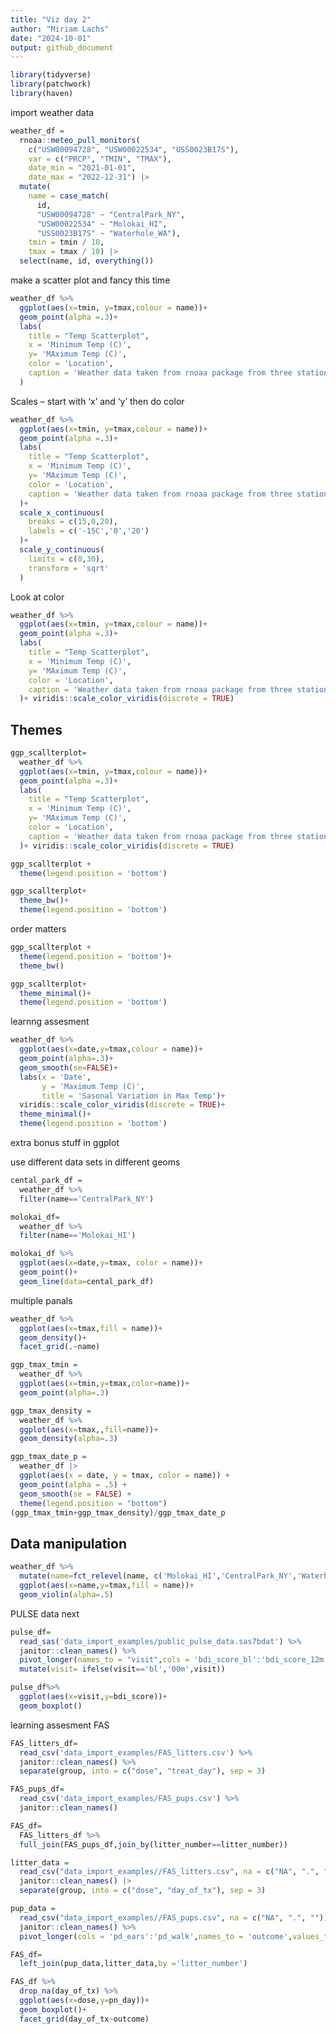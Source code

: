 ```yaml
---
title: "Viz day 2"
author: "Miriam Lachs"
date: "2024-10-01"
output: github_document
---
```


```r
library(tidyverse)
library(patchwork)
library(haven)
```


import weather data

```r
weather_df = 
  rnoaa::meteo_pull_monitors(
    c("USW00094728", "USW00022534", "USS0023B17S"),
    var = c("PRCP", "TMIN", "TMAX"), 
    date_min = "2021-01-01",
    date_max = "2022-12-31") |>
  mutate(
    name = case_match(
      id, 
      "USW00094728" ~ "CentralPark_NY", 
      "USW00022534" ~ "Molokai_HI",
      "USS0023B17S" ~ "Waterhole_WA"),
    tmin = tmin / 10,
    tmax = tmax / 10) |>
  select(name, id, everything())
```


make a scatter plot and fancy this time 

```r
weather_df %>% 
  ggplot(aes(x=tmin, y=tmax,colour = name))+
  geom_point(alpha =.3)+
  labs(
    title = "Temp Scatterplot",
    x = 'Minimum Temp (C)',
    y= 'MAximum Temp (C)',
    color = 'Location',
    caption = 'Weather data taken from rnoaa package from three stations'
  )
```


Scales -- start with 'x' and 'y' then do color 
```r
weather_df %>% 
  ggplot(aes(x=tmin, y=tmax,colour = name))+
  geom_point(alpha =.3)+
  labs(
    title = "Temp Scatterplot",
    x = 'Minimum Temp (C)',
    y= 'MAximum Temp (C)',
    color = 'Location',
    caption = 'Weather data taken from rnoaa package from three stations'
  )+ 
  scale_x_continuous(
    breaks = c(15,0,20),
    labels = c('-15C','0','20')
  )+
  scale_y_continuous(
    limits = c(0,30),
    transform = 'sqrt'
  )
```

Look at color 

```r
weather_df %>% 
  ggplot(aes(x=tmin, y=tmax,colour = name))+
  geom_point(alpha =.3)+
  labs(
    title = "Temp Scatterplot",
    x = 'Minimum Temp (C)',
    y= 'MAximum Temp (C)',
    color = 'Location',
    caption = 'Weather data taken from rnoaa package from three stations'
  )+ viridis::scale_color_viridis(discrete = TRUE)
```

## Themes

```r
ggp_scallterplot=
  weather_df %>% 
  ggplot(aes(x=tmin, y=tmax,colour = name))+
  geom_point(alpha =.3)+
  labs(
    title = "Temp Scatterplot",
    x = 'Minimum Temp (C)',
    y= 'MAximum Temp (C)',
    color = 'Location',
    caption = 'Weather data taken from rnoaa package from three stations'
  )+ viridis::scale_color_viridis(discrete = TRUE)
```

```r
ggp_scallterplot +
  theme(legend.position = 'bottom')
```

```r
ggp_scallterplot+
  theme_bw()+
  theme(legend.position = 'bottom')

```

order matters

```r
ggp_scallterplot +
  theme(legend.position = 'bottom')+
  theme_bw()
```

```r
ggp_scallterplot+
  theme_minimal()+
  theme(legend.position = 'bottom')
```


learnng assesment 
```r
weather_df %>% 
  ggplot(aes(x=date,y=tmax,colour = name))+
  geom_point(alpha=.3)+
  geom_smooth(se=FALSE)+
  labs(x = 'Date', 
       y = 'Maximum Temp (C)',
       title = 'Sasonal Variation in Max Temp')+
  viridis::scale_color_viridis(discrete = TRUE)+
  theme_minimal()+
  theme(legend.position = 'bottom')
```

extra bonus stuff in ggplot


use different data sets in different geoms
```r
cental_park_df = 
  weather_df %>% 
  filter(name=='CentralPark_NY')

molokai_df=
  weather_df %>% 
  filter(name=='Molokai_HI')

molokai_df %>% 
  ggplot(aes(x=date,y=tmax, color = name))+
  geom_point()+
  geom_line(data=cental_park_df)
```

multiple panals

```r

weather_df %>% 
  ggplot(aes(x=tmax,fill = name))+
  geom_density()+
  facet_grid(.~name)
```

```r
ggp_tmax_tmin =
  weather_df %>% 
  ggplot(aes(x=tmin,y=tmax,color=name))+
  geom_point(alpha=.3)

ggp_tmax_density =
  weather_df %>% 
  ggplot(aes(x=tmax,,fill=name))+
  geom_density(alpha=.3)

ggp_tmax_date_p = 
  weather_df |> 
  ggplot(aes(x = date, y = tmax, color = name)) + 
  geom_point(alpha = .5) +
  geom_smooth(se = FALSE) + 
  theme(legend.position = "bottom")
(ggp_tmax_tmin+ggp_tmax_density)/ggp_tmax_date_p
```

## Data manipulation 

```r
weather_df %>% 
  mutate(name=fct_relevel(name, c('Molokai_HI','CentralPark_NY','Waterhole_WA'))) %>% 
  ggplot(aes(x=name,y=tmax,fill = name))+
  geom_violin(alpha=.5)
```


PULSE data next

```r
pulse_df=
  read_sas('data_import_examples/public_pulse_data.sas7bdat') %>% 
  janitor::clean_names() %>% 
  pivot_longer(names_to = "visit",cols = 'bdi_score_bl':'bdi_score_12m',values_to = 'bdi_score',names_prefix = "bdi_score_") %>% 
  mutate(visit= ifelse(visit=='bl','00m',visit))

pulse_df%>% 
  ggplot(aes(x=visit,y=bdi_score))+
  geom_boxplot()
```

learning assesment FAS

```r
FAS_litters_df= 
  read_csv('data_import_examples/FAS_litters.csv') %>% 
  janitor::clean_names() %>%
  separate(group, into = c("dose", "treat_day"), sep = 3)

FAS_pups_df=
  read_csv('data_import_examples/FAS_pups.csv') %>% 
  janitor::clean_names()

FAS_df=
  FAS_litters_df %>% 
  full_join(FAS_pups_df,join_by(litter_number==litter_number))
```



```r
litter_data = 
  read_csv("data_import_examples//FAS_litters.csv", na = c("NA", ".", "")) |>
  janitor::clean_names() |>
  separate(group, into = c("dose", "day_of_tx"), sep = 3)

pup_data = 
  read_csv("data_import_examples//FAS_pups.csv", na = c("NA", ".", "")) |>
  janitor::clean_names() %>% 
  pivot_longer(cols = 'pd_ears':'pd_walk',names_to = 'outcome',values_to = 'pn_day',names_prefix = 'pd_')

FAS_df=
  left_join(pup_data,litter_data,by ='litter_number')

FAS_df %>% 
  drop_na(day_of_tx) %>% 
  ggplot(aes(x=dose,y=pn_day))+
  geom_boxplot()+
  facet_grid(day_of_tx~outcome)
```


